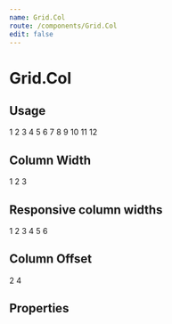 ```yaml
---
name: Grid.Col
route: /components/Grid.Col
edit: false
---
```



# Grid.Col

## Usage

<Playground>
	<Grid.Row>
		<Grid.Col>1</Grid.Col>
		<Grid.Col>2</Grid.Col>
		<Grid.Col>3</Grid.Col>
		<Grid.Col>4</Grid.Col>
		<Grid.Col>5</Grid.Col>
		<Grid.Col>6</Grid.Col>
		<Grid.Col>7</Grid.Col>
		<Grid.Col>8</Grid.Col>
		<Grid.Col>9</Grid.Col>
		<Grid.Col>10</Grid.Col>
		<Grid.Col>11</Grid.Col>
		<Grid.Col>12</Grid.Col>
	</Grid.Row>
</Playground>

## Column Width

<Playground>
	<Grid.Row>
		<Grid.Col col={2}>1</Grid.Col>
		<Grid.Col col={4}>2</Grid.Col>
		<Grid.Col col={6}>3</Grid.Col>
	</Grid.Row>
</Playground>

## Responsive column widths

<Playground>
	<Grid.Row>
		<Grid.Col xxl={1} xl={2} lg={4} md={6} sm={12}>
			1
		</Grid.Col>
		<Grid.Col xxl={1} xl={2} lg={4} md={6} sm={12}>
			2
		</Grid.Col>
		<Grid.Col xxl={1} xl={2} lg={4} md={6} sm={12}>
			3
		</Grid.Col>
		<Grid.Col xxl={1} xl={2} lg={4} md={6} sm={12}>
			4
		</Grid.Col>
		<Grid.Col xxl={1} xl={2} lg={4} md={6} sm={12}>
			5
		</Grid.Col>
		<Grid.Col xxl={1} xl={2} lg={4} md={6} sm={12}>
			6
		</Grid.Col>
	</Grid.Row>
</Playground>

## Column Offset

<Playground>
	<Grid.Row>
		<Grid.Col col={6} offset={3}>
			2
		</Grid.Col>
		<Grid.Col md={6} offsetMd={3}>
			4
		</Grid.Col>
	</Grid.Row>
</Playground>

## Properties

<Props of={Grid.Col} />
